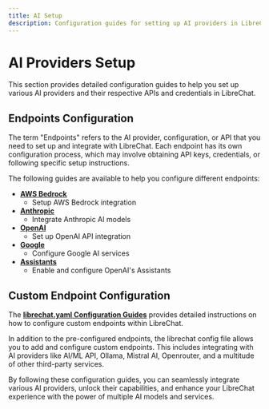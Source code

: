 ```yaml
---
title: AI Setup
description: Configuration guides for setting up AI providers in LibreChat
---
```


# AI Providers Setup

This section provides detailed configuration guides to help you set up various AI providers and their respective APIs and credentials in LibreChat.

## Endpoints Configuration

The term "Endpoints" refers to the AI provider, configuration, or API that you need to set up and integrate with LibreChat. Each endpoint has its own configuration process, which may involve obtaining API keys, credentials, or following specific setup instructions.

The following guides are available to help you configure different endpoints:

- **[AWS Bedrock](/docs/configuration/pre_configured_ai/bedrock)**
    - Setup AWS Bedrock integration
- **[Anthropic](/docs/configuration/pre_configured_ai/anthropic)**
    - Integrate Anthropic AI models
- **[OpenAI](/docs/configuration/pre_configured_ai/openai)**
    - Set up OpenAI API integration
- **[Google](/docs/configuration/pre_configured_ai/google)**
    - Configure Google AI services
- **[Assistants](/docs/configuration/pre_configured_ai/assistants)**
    - Enable and configure OpenAI's Assistants

## Custom Endpoint Configuration

The **[librechat.yaml Configuration Guides](/docs/configuration/librechat_yaml)** provides detailed instructions on how to configure custom endpoints within LibreChat.

In addition to the pre-configured endpoints, the librechat config file allows you to add and configure custom endpoints. This includes integrating with AI providers like AI/ML API, Ollama, Mistral AI, Openrouter, and a multitude of other third-party services.

By following these configuration guides, you can seamlessly integrate various AI providers, unlock their capabilities, and enhance your LibreChat experience with the power of multiple AI models and services.